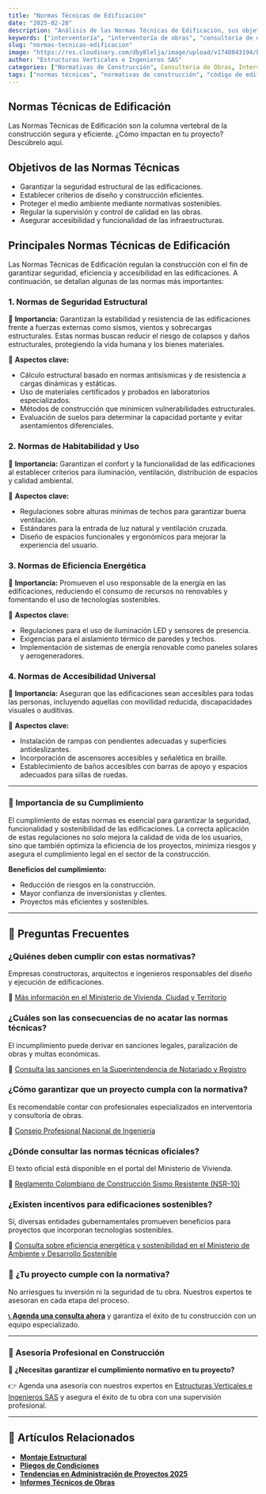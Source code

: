 ```yaml
---
title: "Normas Técnicas de Edificación"
date: "2025-02-28"
description: "Análisis de las Normas Técnicas de Edificación, sus objetivos, principales normativas e importancia en el sector de la construcción."
keywords: ["interventoría", "interventoría de obras", "consultoría de obras", "supervisión de obras", "control de calidad", "normativas de construcción", "interventoría administrativa"]
slug: "normas-tecnicas-edificacion"
image: "https://res.cloudinary.com/dby8lelja/image/upload/v1740843194/Estructuras%20Verticales%20e%20Ingenieros%20SAS/Imagenes%20Blog/normas_tecnicas_de_edificaiones_oep7yg.webp"
author: "Estructuras Verticales e Ingenieros SAS"
categories: ["Normativas de Construcción", Consultoria de Obras, Interventoria de obras, normas de construccion en colombia, normativas de construccion, "Reglamentos y Códigos", "Seguridad Estructural", "Supervisión de Obras", "Diseño y Construcción", "Gestión de Proyectos", "Control de Calidad en Obras", "Seguridad Sísmica y Normativas"]
tags: ["normas técnicas", "normativas de construcción", "código de edificaciones", "seguridad estructural", "control de calidad", "inspección de obras", "supervisión técnica", "ingeniería civil", "cumplimiento normativo", "planificación urbana", "diseño estructural", "eficiencia constructiva", "responsabilidad legal", "normas antisísmicas", "infraestructura segura", "sostenibilidad en construcción", "eficiencia energética"]
---
```


## Normas Técnicas de Edificación

Las Normas Técnicas de Edificación son la columna vertebral de la construcción segura y eficiente. ¿Cómo impactan en tu proyecto? Descúbrelo aquí.

## Objetivos de las Normas Técnicas

- Garantizar la seguridad estructural de las edificaciones.
- Establecer criterios de diseño y construcción eficientes.
- Proteger el medio ambiente mediante normativas sostenibles.
- Regular la supervisión y control de calidad en las obras.
- Asegurar accesibilidad y funcionalidad de las infraestructuras.

## Principales Normas Técnicas de Edificación

Las Normas Técnicas de Edificación regulan la construcción con el fin de garantizar seguridad, eficiencia y accesibilidad en las edificaciones. A continuación, se detallan algunas de las normas más importantes:

### **1. Normas de Seguridad Estructural**

📌 **Importancia:** Garantizan la estabilidad y resistencia de las edificaciones frente a fuerzas externas como sismos, vientos y sobrecargas estructurales. Estas normas buscan reducir el riesgo de colapsos y daños estructurales, protegiendo la vida humana y los bienes materiales.

📖 **Aspectos clave:**
- Cálculo estructural basado en normas antisísmicas y de resistencia a cargas dinámicas y estáticas.
- Uso de materiales certificados y probados en laboratorios especializados.
- Métodos de construcción que minimicen vulnerabilidades estructurales.
- Evaluación de suelos para determinar la capacidad portante y evitar asentamientos diferenciales.

### **2. Normas de Habitabilidad y Uso**

📌 **Importancia:** Garantizan el confort y la funcionalidad de las edificaciones al establecer criterios para iluminación, ventilación, distribución de espacios y calidad ambiental.

📖 **Aspectos clave:**
- Regulaciones sobre alturas mínimas de techos para garantizar buena ventilación.
- Estándares para la entrada de luz natural y ventilación cruzada.
- Diseño de espacios funcionales y ergonómicos para mejorar la experiencia del usuario.

### **3. Normas de Eficiencia Energética**

📌 **Importancia:** Promueven el uso responsable de la energía en las edificaciones, reduciendo el consumo de recursos no renovables y fomentando el uso de tecnologías sostenibles.

📖 **Aspectos clave:**
- Regulaciones para el uso de iluminación LED y sensores de presencia.
- Exigencias para el aislamiento térmico de paredes y techos.
- Implementación de sistemas de energía renovable como paneles solares y aerogeneradores.

### **4. Normas de Accesibilidad Universal**

📌 **Importancia:** Aseguran que las edificaciones sean accesibles para todas las personas, incluyendo aquellas con movilidad reducida, discapacidades visuales o auditivas.

📖 **Aspectos clave:**
- Instalación de rampas con pendientes adecuadas y superficies antideslizantes.
- Incorporación de ascensores accesibles y señalética en braille.
- Establecimiento de baños accesibles con barras de apoyo y espacios adecuados para sillas de ruedas.

---

### 📌 **Importancia de su Cumplimiento**

El cumplimiento de estas normas es esencial para garantizar la seguridad, funcionalidad y sostenibilidad de las edificaciones. La correcta aplicación de estas regulaciones no solo mejora la calidad de vida de los usuarios, sino que también optimiza la eficiencia de los proyectos, minimiza riesgos y asegura el cumplimiento legal en el sector de la construcción.

**Beneficios del cumplimiento:**
- Reducción de riesgos en la construcción.
- Mayor confianza de inversionistas y clientes.
- Proyectos más eficientes y sostenibles.

---
## 📌 Preguntas Frecuentes

### ¿Quiénes deben cumplir con estas normativas?
Empresas constructoras, arquitectos e ingenieros responsables del diseño y ejecución de edificaciones.

🔗 [Más información en el Ministerio de Vivienda, Ciudad y Territorio](https://minvivienda.gov.co/)

### ¿Cuáles son las consecuencias de no acatar las normas técnicas?
El incumplimiento puede derivar en sanciones legales, paralización de obras y multas económicas.

🔗 [Consulta las sanciones en la Superintendencia de Notariado y Registro](https://www.supernotariado.gov.co/)

### ¿Cómo garantizar que un proyecto cumpla con la normativa?
Es recomendable contar con profesionales especializados en interventoría y consultoría de obras.

🔗 [Consejo Profesional Nacional de Ingeniería](https://www.copnia.gov.co/tramites-y-servicios/registro-profesional-para-ingenieros-y-afines)

### ¿Dónde consultar las normas técnicas oficiales?
El texto oficial está disponible en el portal del Ministerio de Vivienda.

🔗 [Reglamento Colombiano de Construcción Sismo Resistente (NSR-10)](https://minvivienda.gov.co/sites/default/files/documentos/normas-sismo-resistentes-nsr-10.pdf)

### ¿Existen incentivos para edificaciones sostenibles?
Sí, diversas entidades gubernamentales promueven beneficios para proyectos que incorporan tecnologías sostenibles.

🔗 [Consulta sobre eficiencia energética y sostenibilidad en el Ministerio de Ambiente y Desarrollo Sostenible](https://www.minambiente.gov.co/)



### 🚀 **¿Tu proyecto cumple con la normativa?**  

No arriesgues tu inversión ni la seguridad de tu obra. Nuestros expertos te asesoran en cada etapa del proceso.  

[📞 **Agenda una consulta ahora**](https://www.estructurasverticales.com) y garantiza el éxito de tu construcción con un equipo especializado.  


---

### 🔹 Asesoría Profesional en Construcción

📢 **¿Necesitas garantizar el cumplimiento normativo en tu proyecto?**

👉 Agenda una asesoría con nuestros expertos en [Estructuras Verticales e Ingenieros SAS](https://www.estructurasverticales.com/) y asegura el éxito de tu obra con una supervisión profesional.

---

## 📌 Artículos Relacionados  
- **[Montaje Estructural](https://www.estructurasverticales.com/blog/montaje-estructural-construccion)**  
- **[Pliegos de Condiciones](https://www.estructurasverticales.com/blog/elaboracion-pliegos-condiciones)**  
- **[Tendencias en Administración de Proyectos 2025](https://www.estructurasverticales.com/blog/administracion-proyectos-construccion)**  
- **[Informes Técnicos de Obras](https://www.estructurasverticales.com/blog/informes-tecnicos-obras)**

